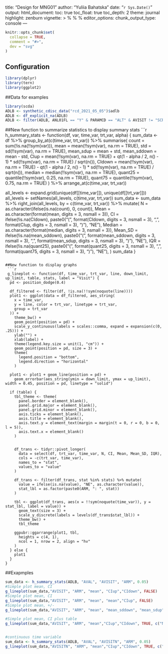 title: "Design for MNG01"
author: "Yuliia Bahatska"
date: "`r Sys.Date()`"
output:
  html_document:
  toc: true
toc_float: true
toc_depth: 2
theme: journal
highlight: zenburn
vignette: >
  %\VignetteIndexEntry{Design of MNG01}
  %\VignetteEncoding{UTF-8}
  %\VignetteEngine{knitr::rmarkdown}
editor_options: 
  chunk_output_type: console
---
  
```r
knitr::opts_chunk$set(
  collapse = TRUE,
  comment = "#>",
  dev = "svg"
)
```

## Configuration
```r
library(dplyr)
library(tern)
library(ggplot2)

```
##Data for examples
```r
library(scda)
ADLB <- synthetic_cdisc_data("rcd_2021_05_05")$adlb
ADLB <- df_explicit_na(ADLB)
ADLB <- filter(ADLB, ANL01FL == "Y" & PARAMCD == "ALT" & AVISIT != "SCREENING")

```

##New function to summarize statistics to display summary stats
 ```r
h_summary_stats <- function(df, var, time_var, trt_var, alpha) {
  sum_data <- df %>%
    group_by_at(c(time_var, trt_var)) %>%
    summarise(
      count = sum(!is.na(!!sym(var))),
      mean = mean(!!sym(var), na.rm = TRUE),
      std = sd(!!sym(var), na.rm = TRUE),
      mean_sdup = mean + std,
      mean_sddown = mean - std,
      CIup = mean(!!sym(var), na.rm = TRUE) + qt(1 - alpha / 2, n() - 1) * sd(!!sym(var), na.rm = TRUE) / sqrt(n()),
      CIdown = mean(!!sym(var), na.rm = TRUE) - qt(1 - alpha / 2, n() - 1) * sd(!!sym(var), na.rm = TRUE) / sqrt(n()),
      median = median(!!sym(var), na.rm = TRUE),
      quant25 = quantile(!!sym(var), 0.25, na.rm = TRUE),
      quant75 = quantile(!!sym(var), 0.75, na.rm = TRUE)
    ) %>%
    arrange_at(c(time_var, trt_var))



  all_levels <- expand.grid(unique(df[[time_var]]), unique(df[[trt_var]]))
  all_levels <- setNames(all_levels, c(time_var, trt_var))
  sum_data <- sum_data %>%
    right_join(all_levels, by = c(time_var, trt_var)) %>%
    mutate(
      N = as.character(ifelse(is.na(count), 0, count)),
      Mean = as.character(format(mean, digits = 3, nsmall = 3)),
      CI = ifelse(!is.na(CIdown), paste0("(", format(CIdown, digits = 3, nsmall = 3), ", ", format(CIup, digits = 3, nsmall = 3), ")"), "NE"),
      Median = as.character(format(median, digits = 3, nsmall = 3)),
      Mean_SD = ifelse(!is.na(mean_sddown), paste0("(", format(mean_sddown, digits = 3, nsmall = 3), ", ", format(mean_sdup, digits = 3, nsmall = 3), ")"), "NE"),
      IQR = ifelse(!is.na(quant25), paste0("(", format(quant25, digits = 3, nsmall = 3), ", ", format(quant75, digits = 3, nsmall = 3), ")"), "NE"),
    )
  sum_data
}

```

##New function to display graphs 
 ```r
 g_lineplot <- function(df, time_var, trt_var, line, down_limit, up_limit, table, stats, label = "Visit") {
  pd <- position_dodge(0.4)

  df_filtered <- filter(df, !is.na(!!sym(noquote(line))))
  plot1 <- ggplot(data = df_filtered, aes_string(
    x = time_var,
    y = line, color = trt_var, linetype = trt_var,
    group = trt_var
  )) +
    theme_bw() +
    geom_point(position = pd) +
    scale_y_continuous(labels = scales::comma, expand = expansion(c(0, .25))) +
    ylab("") +
    xlab(label) +
    theme(legend.key.size = unit(1, "cm")) +
    geom_point(position = pd, size = 3) +
    theme(
      legend.position = "bottom",
      legend.direction = "horizontal"
    )

  plot1 <- plot1 + geom_line(position = pd) +
    geom_errorbar(aes_string(ymin = down_limit, ymax = up_limit), width = 0.45, position = pd, linetype = "solid")

  if (table) {
    tbl_theme <- theme(
      panel.border = element_blank(),
      panel.grid.major = element_blank(),
      panel.grid.minor = element_blank(),
      axis.ticks = element_blank(),
      axis.title = element_blank(),
      axis.text.y = element_text(margin = margin(t = 0, r = 0, b = 0, l = 5)),
      axis.text.x = element_blank()
    )


    df_trans <- tidyr::pivot_longer(
      data = select(df, trt_var, time_var, N, CI, Mean, Mean_SD, IQR),
      cols = -c(trt_var, time_var),
      names_to = "stat",
      values_to = "value"
    )

    df_trans <- filter(df_trans, stat %in% stats) %>% mutate(
      value = ifelse(is.na(value), "NE", as.character(value)),
      stat_lbl = as.factor(paste0(ARM, ": ", stat))
    )

    tbl <- ggplot(df_trans, aes(x = !!sym(noquote(time_var)), y = stat_lbl, label = value)) +
      geom_text(size = 3) +
      scale_y_discrete(labels = levels(df_trans$stat_lbl)) +
      theme_bw() +
      tbl_theme

    ggpubr::ggarrange(plot1, tbl,
      heights = c(4, 1),
      ncol = 1, nrow = 2, align = "hv"
    )
  } else {
    plot1
  }
}
```
##Exapmples
```r
sum_data <- h_summary_stats(ADLB, "AVAL", "AVISIT", "ARM", 0.05)
#Simple plot mean, CI
g_lineplot(sum_data,"AVISIT", "ARM", "mean", "CIup","CIdown", FALSE)
#Simple plot mean, CI
g_lineplot(sum_data,"AVISIT", "ARM", "mean", "mean","CIup", FALSE)
#Simple plot mean, +/-
g_lineplot(sum_data,"AVISIT", "ARM", "mean", "mean_sddown", "mean_sdup",FALSE)

#Simple plot mean, CI plus table
g_lineplot(sum_data,"AVISIT", "ARM", "mean","CIup","CIdown", TRUE, c("N", "Mean"))


#continuous time variable
sum_data <- h_summary_stats(ADLB, "AVAL", "AVISITN", "ARM", 0.05)
g_lineplot(sum_data,"AVISITN", "ARM", "mean","CIup","CIdown", TRUE, c("N", "Mean"))

```
